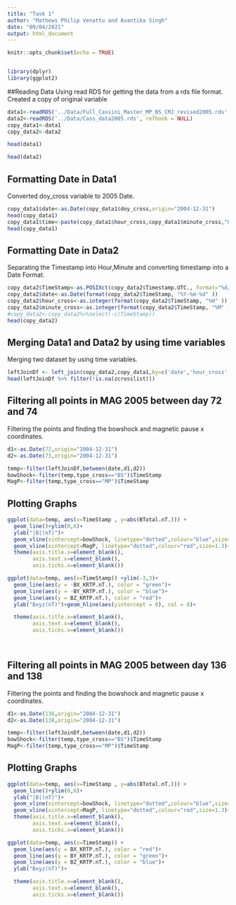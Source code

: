 ```yaml
---
title: "Task 1"
author: "Mathews Philip Venattu and Avantika Singh"
date: "09/04/2021"
output: html_document
---
```


```r
knitr::opts_chunk$set(echo = TRUE)


library(dplyr)
library(ggplot2)
```

##Reading Data
Using read RDS for getting the data from a rds file format. Created a copy of original variable<br />
```r
data1<-readRDS('../Data/Full_Cassini_Master_MP_BS_CMJ_revised2005.rds', refhook = NULL)
data2<-readRDS('../Data/Cass_data2005.rds', refhook = NULL)
copy_data1<-data1
copy_data2<-data2
```
```r
head(data1)
```
```r
head(data2)
```
## Formatting Date in Data1
Converted doy_cross variable to 2005 Date.<br />

```r
copy_data1$date<-as.Date(copy_data1$doy_cross,origin="2004-12-31")
head(copy_data1)
copy_data1$time<-paste(copy_data1$hour_cross,copy_data1$minute_cross,"00",sep=":")
head(copy_data1)
```
## Formatting Date in Data2
Separating the Timestamp into Hour,Minute and converting timestamp into a Date Format.<br /> 
```r
copy_data2$TimeStamp<-as.POSIXct(copy_data2$Timestamp.UTC., format="%d/%m/%Y %H:%M")
copy_data2$date<-as.Date(format(copy_data2$TimeStamp, "%Y-%m-%d" ))
copy_data2$hour_cross<-as.integer(format(copy_data2$TimeStamp, "%H" )) 
copy_data2$minute_cross<-as.integer(format(copy_data2$TimeStamp, "%M" )) 
#copy_data2<-copy_data2%>%select(-c(TimeStamp))
head(copy_data2)
```
## Merging Data1 and Data2 by using time variables
Merging two dataset by using time variables.<br /> 
```r
leftJoinDf <- left_join(copy_data2,copy_data1,by=c('date','hour_cross','minute_cross'))
head(leftJoinDf %>% filter(!is.na(zcrosslist)))
```
## Filtering all points in MAG 2005 between day 72 and 74
Filtering the points and finding the bowshock and magnetic pause x coordinates.<br /> 
```r
d1<-as.Date(72,origin="2004-12-31")
d2<-as.Date(73,origin="2004-12-31")

temp<-filter(leftJoinDf,between(date,d1,d2))
bowShock<-filter(temp,type_cross=="BS")$TimeStamp
MagP<-filter(temp,type_cross=="MP")$TimeStamp
```
## Plotting Graphs
```r
ggplot(data=temp, aes(x=TimeStamp , y=abs(BTotal.nT.))) +
  geom_line()+ylim(0,6)+
  ylab("|B|(nT)")+
  geom_vline(xintercept=bowShock, linetype="dotted",colour="blue",size=1.3)+
  geom_vline(xintercept=MagP, linetype="dotted",colour="red",size=1.3)+
  theme(axis.title.x=element_blank(),
        axis.text.x=element_blank(),
        axis.ticks.x=element_blank())

```
```r
ggplot(data=temp, aes(x=TimeStamp)) +ylim(-3,3)+
  geom_line(aes(y = -BX_KRTP.nT.), color = "green")+
  geom_line(aes(y = -BY_KRTP.nT.), color = "blue")+
  geom_line(aes(y = BZ_KRTP.nT.), color = "red")+
  ylab("Bxyz(nT)")+geom_hline(aes(yintercept = 0), col = 8)+

  theme(axis.title.x=element_blank(),
        axis.text.x=element_blank(),
        axis.ticks.x=element_blank())
 
  

```
## Filtering all points in MAG 2005 between day 136 and 138
Filtering the points and finding the bowshock and magnetic pause x coordinates.<br /> 
```r
d1<-as.Date(136,origin="2004-12-31")
d2<-as.Date(138,origin="2004-12-31")

temp<-filter(leftJoinDf,between(date,d1,d2))
bowShock<-filter(temp,type_cross=="BS")$TimeStamp
MagP<-filter(temp,type_cross=="MP")$TimeStamp

```
## Plotting Graphs
```r
ggplot(data=temp, aes(x=TimeStamp , y=abs(BTotal.nT.))) +
  geom_line()+ylim(0,6)+
  ylab("|B|(nT)")+
  geom_vline(xintercept=bowShock, linetype="dotted",colour="blue",size=1.3)+
  geom_vline(xintercept=MagP, linetype="dotted",colour="red",size=1.3)+
  theme(axis.title.x=element_blank(),
        axis.text.x=element_blank(),
        axis.ticks.x=element_blank())

```
```r
ggplot(data=temp, aes(x=TimeStamp)) +
  geom_line(aes(y = BX_KRTP.nT.), color = "red")+
  geom_line(aes(y = BY_KRTP.nT.), color = "green")+
  geom_line(aes(y = BZ_KRTP.nT.), color = "blue")+
  ylab("Bxyz(nT)")+

  theme(axis.title.x=element_blank(),
        axis.text.x=element_blank(),
        axis.ticks.x=element_blank())
 

```